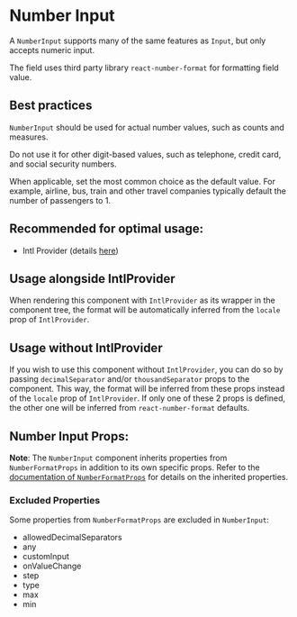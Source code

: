 

# Number Input

A `NumberInput` supports many of the same features as `Input`, but only accepts numeric input.

The field uses third party library `react-number-format` for formatting field value.

## Best practices

`NumberInput` should be used for actual number values, such as counts and measures.

Do not use it for other digit-based values, such as telephone, credit card, and social security numbers.

When applicable, set the most common choice as the default value. For example, airline, bus, train and other travel companies typically default the number of passengers to 1.

## **Recommended for optimal usage**:

- Intl Provider (details [here](/docs/component-library-intl-intl--basic))

## Usage alongside IntlProvider

When rendering this component with `IntlProvider` as its wrapper in the component tree, the format will be
automatically inferred from the `locale` prop of `IntlProvider`.

## Usage without IntlProvider

If you wish to use this component without `IntlProvider`, you can do so by passing `decimalSeparator` and/or `thousandSeparator` props
to the component. This way, the format will be inferred from these props instead of the `locale` prop of `IntlProvider`.
If only one of these 2 props is defined, the other one will be inferred from `react-number-format` defaults.

<Stories includePrimary={true} />

## Number Input Props:

<ArgsTable of={NumberInput} />

**Note**: The `NumberInput` component inherits properties from `NumberFormatProps` in addition to its own specific props. Refer to the [documentation of `NumberFormatProps`](https://s-yadav.github.io/react-number-format/docs/numeric_format) for details on the inherited properties.

### Excluded Properties

Some properties from `NumberFormatProps` are excluded in `NumberInput`:

- allowedDecimalSeparators
- any
- customInput
- onValueChange
- step
- type
- max
- min
